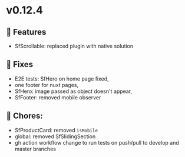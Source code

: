 
<Meta title="Releases/v0.12.x - Latest/v0.12.4 - Latest/Change log" />

# v0.12.4

## 🚀 Features
- SfScrollable: replaced plugin with native solution

## 🐛 Fixes

- E2E tests: SfHero on home page fixed,
- one footer for nuxt pages,
- SfHero: image passed as object doesn't appear, 
- SfFooter: removed mobile observer

## 🧹 Chores:

- SfProductCard: removed `isMobile`
- global: removed SfSlidingSection
- gh action workflow change to run tests on push/pull to develop and master branches
